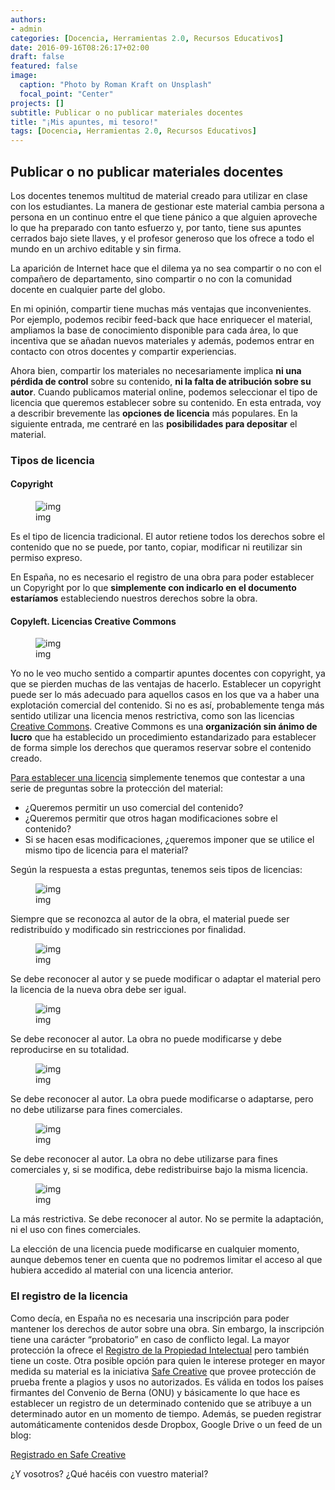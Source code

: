 ```yaml
---
authors:
- admin
categories: [Docencia, Herramientas 2.0, Recursos Educativos]
date: 2016-09-16T08:26:17+02:00
draft: false
featured: false
image:
  caption: "Photo by Roman Kraft on Unsplash"
  focal_point: "Center"
projects: []
subtitle: Publicar o no publicar materiales docentes
title: "¡Mis apuntes, mi tesoro!"
tags: [Docencia, Herramientas 2.0, Recursos Educativos]
---
```


## Publicar o no publicar materiales docentes

Los docentes tenemos multitud de material creado para utilizar en clase con los estudiantes. La manera de gestionar este material cambia persona a persona en un continuo entre el que tiene pánico a que alguien aproveche lo que ha preparado con tanto esfuerzo y, por tanto, tiene sus apuntes cerrados bajo siete llaves, y el profesor generoso que los ofrece a todo el mundo en un archivo editable y sin firma.

La aparición de Internet hace que el dilema ya no sea compartir o no con el compañero de departamento, sino compartir o no con la comunidad docente en cualquier parte del globo.

En mi opinión, compartir tiene muchas más ventajas que inconvenientes. Por ejemplo, podemos recibir feed-back que hace enriquecer el material, ampliamos la base de conocimiento disponible para cada área, lo que incentiva que se añadan nuevos materiales y además, podemos entrar en contacto con otros docentes y compartir experiencias.

Ahora bien, compartir los materiales no necesariamente implica **ni una pérdida de control** sobre su contenido, **ni la falta de atribución sobre su autor**. Cuando publicamos material online, podemos seleccionar el tipo de licencia que queremos establecer sobre su contenido. En esta entrada, voy a describir brevemente las **opciones de licencia** más populares. En la siguiente entrada, me centraré en las **posibilidades para depositar** el material.

### Tipos de licencia

#### Copyright

![img](./indice.jpg)

Es el tipo de licencia tradicional. El autor retiene todos los derechos sobre el contenido que no se puede, por tanto, copiar, modificar ni reutilizar sin permiso expreso.

En España, no es necesario el registro de una obra para poder establecer un Copyright por lo que **simplemente con indicarlo en el documento estaríamos** estableciendo nuestros derechos sobre la obra. 

#### Copyleft. Licencias Creative Commons

![img](./749px-CC_some_rights_reserved_new.svg.png)

Yo no le veo mucho sentido a compartir apuntes docentes con copyright, ya que se pierden muchas de las ventajas de hacerlo. Establecer un copyright puede ser lo más adecuado para aquellos casos en los que va a haber una explotación comercial del contenido. Si no es así, probablemente tenga más sentido utilizar una licencia menos restrictiva, como son las licencias [Creative Commons](http://creativecommons.org/). Creative Commons es una **organización sin ánimo de lucro** que ha establecido un procedimiento estandarizado para establecer de forma simple los derechos que queramos reservar sobre el contenido creado.

[Para establecer una licencia](http://creativecommons.org/choose/) simplemente tenemos que contestar a una serie de preguntas sobre la protección del material:

- ¿Queremos permitir un uso comercial del contenido?
- ¿Queremos permitir que otros hagan modificaciones sobre el contenido?
- Si se hacen esas modificaciones, ¿queremos imponer que se utilice el mismo tipo de licencia para el material?

Según la respuesta a estas preguntas, tenemos seis tipos de licencias:

![img](./88x31.png)

 Siempre que se reconozca al autor de la obra, el material puede ser redistribuído y modificado sin restricciones por finalidad.

![img](./88x31.png)

Se debe reconocer al autor y se puede modificar o adaptar el material pero la licencia de la nueva obra debe ser igual.

![img](./88x31.png)

Se debe reconocer al autor. La obra no puede modificarse y debe reproducirse en su totalidad. 

![img](./88x31.png)

Se debe reconocer al autor. La obra puede modificarse o adaptarse, pero no debe utilizarse para fines comerciales.

![img](./88x31.png)

 Se debe reconocer al autor. La obra no debe utilizarse para fines comerciales y, si se modifica, debe redistribuirse bajo la misma licencia.

![img](./88x31.png)

La más restrictiva. Se debe reconocer al autor. No se permite la adaptación, ni el uso con fines comerciales.

La elección de una licencia puede modificarse en cualquier momento, aunque debemos tener en cuenta que no podremos limitar el acceso al que hubiera accedido al material con una licencia anterior.

### El registro de la licencia

Como decía, en España no es necesaria una inscripción para poder mantener los derechos de autor sobre una obra. Sin embargo, la inscripción tiene una carácter "probatorio" en caso de conflicto legal. La mayor protección la ofrece el [Registro de la Propiedad Intelectual](http://www.mecd.gob.es/cultura-mecd/areas-cultura/propiedadintelectual/registro-de-la-propiedad-intelectual.html) pero también tiene un coste. Otra posible opción para quien le interese proteger en mayor medida su material es la iniciativa [Safe Creative](http://www.safecreative.org/) que provee protección de prueba frente a plagios y usos no autorizados. Es válida en todos los países firmantes del Convenio de Berna (ONU) y básicamente lo que hace es establecer un registro de un determinado contenido que se atribuye a un determinado autor en un momento de tiempo. Además, se pueden registrar automáticamente contenidos desde Dropbox, Google Drive o un feed de un blog:

[Registrado en Safe Creative](http://www.safecreative.org/userfeed/1509270198503)

¿Y vosotros? ¿Qué hacéis con vuestro material?